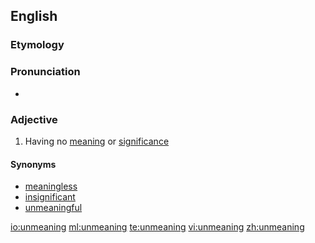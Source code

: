 ==English==

===Etymology===

{{prefix|un|meaning}}

===Pronunciation===
*{{IPA|ɜnˈmiːnɪŋ}}

===Adjective===
{{en-adj}}

# {{dated}} Having no [[meaning]] or [[significance]]

====Synonyms====
*[[meaningless]]
*[[insignificant]]
*[[unmeaningful]]

[[io:unmeaning]]
[[ml:unmeaning]]
[[te:unmeaning]]
[[vi:unmeaning]]
[[zh:unmeaning]]